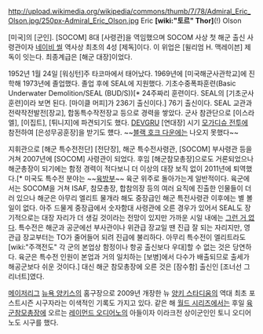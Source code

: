 http://upload.wikimedia.org/wikipedia/commons/thumb/7/78/Admiral_Eric_Olson.jpg/250px-Admiral_Eric_Olson.jpg
Eric '''[wiki:"토르" Thor]'''(!) Olson

[미국]의 [군인]. [SOCOM] 8대 [사령관]을 역임했으며 SOCOM 사상 첫 해군 출신 사령관이자 [[네이비 씰]] 역사상 최초의 4성 [제독]이다. 이 위업은 [윌리엄 H. 맥레이븐] 제독이 잇는다. 최종계급은 [해군 대장]이었다.

1952년 1월 24일 [워싱턴]주 타코마에서 태어났다. 1969년에 [미국해군사관학교]에 진학해 1973년에 졸업했다. 졸업 후에 SEAL에 지원했다. 기초수중폭파훈련(Basic Underwater Demolition/SEAL (BUD/S))[* 24주짜리 훈련이다. SEAL의 [기초군사훈련]이라 보면 된다. [마이클 머피]가 236기 출신이다.] 76기 출신이다. SEAL 교관과 전략작전발전[장교], 합동특수작전장교 등으로 경력을 쌓았다. 군사 참관단으로 [이스라엘], [이집트], [튀니지]에 파견되기도 했다. [[DEVGRU]] [연대장] 시기 [[모가디슈 전투]]에 참전하여 [은성무공훈장]을 받기도 헀다. ~~[[블랙 호크 다운]]에는 나오지 못했다~~

지휘관으로 [해군 특수전전단] [전단장], 해군 특수전사령관, [SOCOM] 부사령관 등을 거쳐 2007년에 [SOCOM] 사령관이 되었다. 후임 [해군참모총장]으로도 거론되었으나 해군총장이 되기에는 함정 경력이 적다보니 더 이상의 대장 보직 없이 2011년에 퇴역했다.[* 미국도 특수전 분야는 ~~[[육방부]]~~ 육군 위주로 돌아가는게 일반적이다. 육군에서는 SOCOM을 거쳐 ISAF, 참모총장, 합참의장 등의 여러 요직에 진출한 인물들이 더러 있으나 해군은 아무리 엘리트 물개라 해도 중장급인 해군 특전사령관 이후에는 별 볼일이 없다. 아주 드물게 중장급에서 숫자함대 사령관에 오른 경우가 있어서 SEAL도 장기적으로는 대장 자리가 더 생길 것이라는 전망이 있지만 가까운 시일 내에는 [[그런 거 없다]]. 특수전은 해군과 공군에선 부사관이나 위관급 장교일 땐 진급 잘 되는 자리지만, 영관급 장교부터는 TO가 줄어들어 되려 진급에 불리하다. 아무리 특수전이 엘리트라도 [wiki:"주객전도" 각 군의 본업상 함정이나 항공 출신보다 우대]할 수 없는 것은 당연하다. 육군은 특수전 인원이 본업과 거의 일치하는 [보병]에서 다수가 배출되므로 출세가 해공군보다 쉬운 것이다.] 대신 해군 참모총장에 오른 것은 [잠수함] 출신인 [조너선 그리너트]였다.

[[메이저리그]] [[뉴욕 양키스]]의 홈구장으로 2009년 개장한 뉴 [[양키 스타디움]]의 역대 최초 포스트시즌 시구자라는 이색적인 기록도 가지고 있다. 같은 해 [[월드 시리즈]]에서는 후일 [[육군참모총장]]에 오르는 [[레이먼드 오디어노]]의 아들이자 이라크전 상이군인인 토니 오디어노도 시구를 했다.
